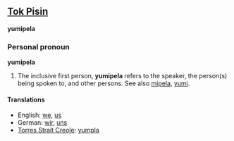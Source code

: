 ==[[Tok Pisin]]==
'''yumipela'''

===Personal pronoun===
'''yumipela'''

# The inclusive first person, '''yumipela''' refers to the speaker, the person(s) being spoken to, and other persons. See also [[mipela]], [[yumi]].

====Translations====
*English: [[we]], [[us]]
*German: [[wir]], [[uns]]
*[[Torres Strait Creole]]: [[yumpla]]